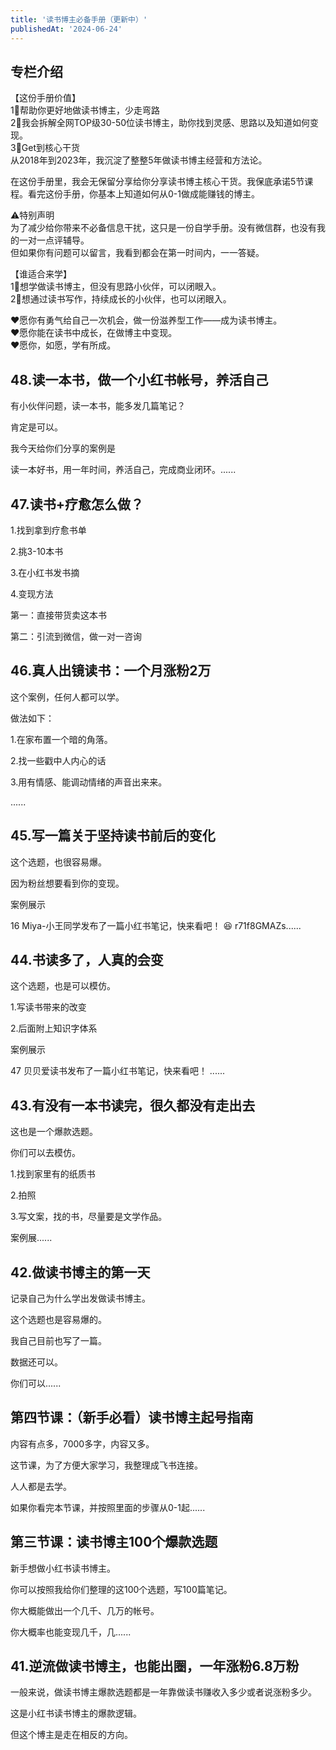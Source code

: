 ```yaml
---
title: '读书博主必备手册（更新中）'
publishedAt: '2024-06-24'
---
```


## 专栏介绍

【这份手册价值】  
1⃣️帮助你更好地做读书博主，少走弯路  
2⃣️我会拆解全网TOP级30-50位读书博主，助你找到灵感、思路以及知道如何变现。  
3⃣️Get到核心干货  
从2018年到2023年，我沉淀了整整5年做读书博主经营和方法论。  
  
在这份手册里，我会无保留分享给你分享读书博主核心干货。我保底承诺5节课程。看完这份手册，你基本上知道如何从0-1做成能赚钱的博主。  
  
⚠️特别声明  
为了减少给你带来不必备信息干扰，这只是一份自学手册。没有微信群，也没有我的一对一点评辅导。  
但如果你有问题可以留言，我看到都会在第一时间内，一一答疑。  
  
【谁适合来学】  
1⃣️想学做读书博主，但没有思路小伙伴，可以闭眼入。  
2⃣️想通过读书写作，持续成长的小伙伴，也可以闭眼入。  
  
❤️愿你有勇气给自己一次机会，做一份滋养型工作——成为读书博主。  
❤️愿你能在读书中成长，在做博主中变现。  
❤️愿你，如愿，学有所成。

## 48.读一本书，做一个小红书帐号，养活自己
有小伙伴问题，读一本书，能多发几篇笔记？

肯定是可以。

我今天给你们分享的案例是

读一本好书，用一年时间，养活自己，完成商业闭环。......

## 47.读书+疗愈怎么做？
1.找到拿到疗愈书单

2.挑3-10本书

3.在小红书发书摘

4.变现方法

第一：直接带货卖这本书

第二：引流到微信，做一对一咨询

## 46.真人出镜读书：一个月涨粉2万
这个案例，任何人都可以学。

做法如下：

1.在家布置一个暗的角落。

2.找一些戳中人内心的话

3.用有情感、能调动情绪的声音出来来。

......

## 45.写一篇关于坚持读书前后的变化
这个选题，也很容易爆。

因为粉丝想要看到你的变现。

案例展示

16 Miya-小王同学发布了一篇小红书笔记，快来看吧！ 😆 r71f8GMAZs......

## 44.书读多了，人真的会变
这个选题，也是可以模仿。

1.写读书带来的改变

2.后面附上知识字体系

案例展示

47 贝贝爱读书发布了一篇小红书笔记，快来看吧！ ......

## 43.有没有一本书读完，很久都没有走出去
这也是一个爆款选题。

你们可以去模仿。

1.找到家里有的纸质书

2.拍照

3.写文案，找的书，尽量要是文学作品。

案例展......

## 42.做读书博主的第一天
记录自己为什么学出发做读书博主。

这个选题也是容易爆的。

我自己目前也写了一篇。

数据还可以。

你们可以......

## 第四节课：（新手必看）读书博主起号指南
内容有点多，7000多字，内容又多。

这节课，为了方便大家学习，我整理成飞书连接。

人人都是去学。

如果你看完本节课，并按照里面的步骤从0-1起......

## 第三节课：读书博主100个爆款选题
新手想做小红书读书博主。

你可以按照我给你们整理的这100个选题，写100篇笔记。

你大概能做出一个几千、几万的帐号。

你大概率也能变现几千，几......

## 41.逆流做读书博主，也能出圈，一年涨粉6.8万粉
一般来说，做读书博主爆款选题都是一年靠做读书赚收入多少或者说涨粉多少。

这是小红书读书博主的爆款逻辑。

但这个博主是走在相反的方向。

